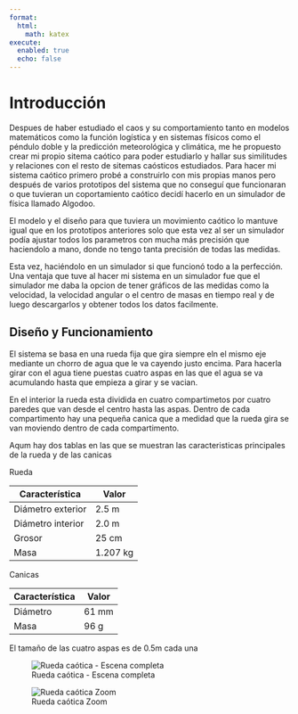 ```yaml
---
format:
  html:
    math: katex
execute:
  enabled: true
  echo: false
---
```


# Introducción

Despues de haber estudiado el caos y su comportamiento tanto en modelos matemáticos como la función logística y en sistemas físicos como el péndulo doble y la predicción meteorológica y climática, me he propuesto crear mi propio sitema caótico para poder estudiarlo y hallar sus similitudes y relaciones con el resto de sitemas caósticos estudiados. Para hacer mi sistema caótico primero probé a construirlo con mis propias manos pero después de varios prototipos del sistema que no conseguí que funcionaran o que tuvieran un coportamiento caótico decidí hacerlo en un simulador de física llamado Algodoo.

El modelo y el diseño para que tuviera un movimiento caótico lo mantuve igual que en los prototipos anteriores solo que esta vez al ser un simulador podía ajustar todos los parametros con mucha más precisión que haciendolo a mano, donde no tengo tanta precisión de todas las medidas.

Esta vez, haciéndolo en un simulador si que funcionó todo a la perfección. Una ventaja que tuve al hacer mi sistema en un simulador fue que el simulador me daba la opcion de tener gráficos de las medidas como la velocidad, la velocidad angular o el centro de masas en tiempo real y de luego descargarlos y obtener todos los datos facilmente.

## Diseño y Funcionamiento

El sistema se basa en una rueda fija que gira siempre eln el mismo eje mediante un chorro de agua que le va cayendo justo encima. Para hacerla girar con el agua tiene puestas cuatro aspas en las que el agua se va acumulando hasta que empieza a girar y se vacian.

En el interior la rueda esta dividida en cuatro compartimetos por cuatro paredes que van desde el centro hasta las aspas. Dentro de cada compartimento hay una pequeña canica que a medidad que la rueda gira se van moviendo dentro de cada compartimento.

Aqum hay dos tablas en las que se muestran las caracteristicas principales de la rueda y de las canicas 

Rueda

| Característica       | Valor     |
|-----------------------|-----------|
| Diámetro exterior     | 2.5 m     |
| Diámetro interior     | 2.0 m     |
| Grosor                | 25 cm     |
| Masa                  | 1.207 kg  |

Canicas

| Característica       | Valor  |
|-----------------------|--------|
| Diámetro             | 61 mm  |
| Masa                 | 96 g   |

El tamaño de las cuatro aspas es de 0.5m cada una

![Rueda caótica - Escena completa](Ruedacaotica.png)

![Rueda caótica Zoom](Captura de pantalla 2025-08-31 184302.png)
